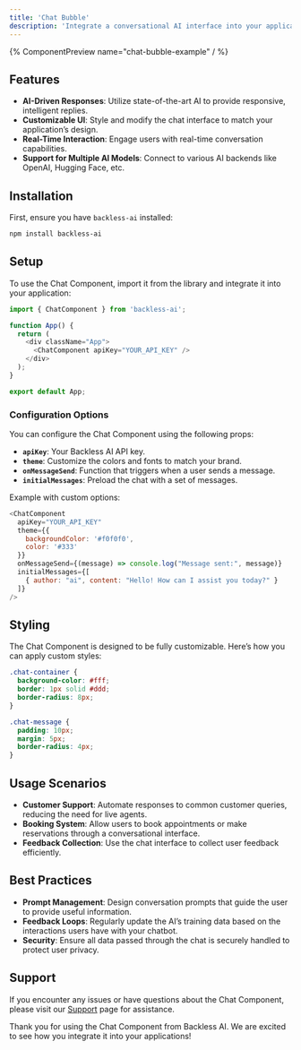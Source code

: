 ```yaml
---
title: 'Chat Bubble'
description: 'Integrate a conversational AI interface into your applications. This component can handle both predefined responses and dynamic AI-driven conversations, making it versatile for various use cases such as customer support, interactive FAQs, and more.'
---
```


{% ComponentPreview name="chat-bubble-example" / %}

## Features

- **AI-Driven Responses**: Utilize state-of-the-art AI to provide responsive, intelligent replies.
- **Customizable UI**: Style and modify the chat interface to match your application’s design.
- **Real-Time Interaction**: Engage users with real-time conversation capabilities.
- **Support for Multiple AI Models**: Connect to various AI backends like OpenAI, Hugging Face, etc.

## Installation

First, ensure you have `backless-ai` installed:

```bash
npm install backless-ai
```

## Setup

To use the Chat Component, import it from the library and integrate it into your application:

```javascript
import { ChatComponent } from 'backless-ai';

function App() {
  return (
    <div className="App">
      <ChatComponent apiKey="YOUR_API_KEY" />
    </div>
  );
}

export default App;
```

### Configuration Options

You can configure the Chat Component using the following props:

- **`apiKey`**: Your Backless AI API key.
- **`theme`**: Customize the colors and fonts to match your brand.
- **`onMessageSend`**: Function that triggers when a user sends a message.
- **`initialMessages`**: Preload the chat with a set of messages.

Example with custom options:

```javascript
<ChatComponent
  apiKey="YOUR_API_KEY"
  theme={{
    backgroundColor: '#f0f0f0',
    color: '#333'
  }}
  onMessageSend={(message) => console.log("Message sent:", message)}
  initialMessages={[
    { author: "ai", content: "Hello! How can I assist you today?" }
  ]}
/>
```

## Styling

The Chat Component is designed to be fully customizable. Here’s how you can apply custom styles:

```css
.chat-container {
  background-color: #fff;
  border: 1px solid #ddd;
  border-radius: 8px;
}

.chat-message {
  padding: 10px;
  margin: 5px;
  border-radius: 4px;
}
```

## Usage Scenarios

- **Customer Support**: Automate responses to common customer queries, reducing the need for live agents.
- **Booking System**: Allow users to book appointments or make reservations through a conversational interface.
- **Feedback Collection**: Use the chat interface to collect user feedback efficiently.

## Best Practices

- **Prompt Management**: Design conversation prompts that guide the user to provide useful information.
- **Feedback Loops**: Regularly update the AI’s training data based on the interactions users have with your chatbot.
- **Security**: Ensure all data passed through the chat is securely handled to protect user privacy.

## Support

If you encounter any issues or have questions about the Chat Component, please visit our [Support](/docs/support) page for assistance.

Thank you for using the Chat Component from Backless AI. We are excited to see how you integrate it into your applications!